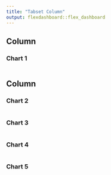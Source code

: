 ```yaml
---
title: "Tabset Column"
output: flexdashboard::flex_dashboard
---
```

    
Column 
-------------------------------------
    
### Chart 1
    
```r
```
   
Column {.tabset}
-------------------------------------
   
### Chart 2

```r
```   
 
### Chart 3
    
```r
```

### Chart 4
    
```r
```


### Chart 5
    
```r
```

